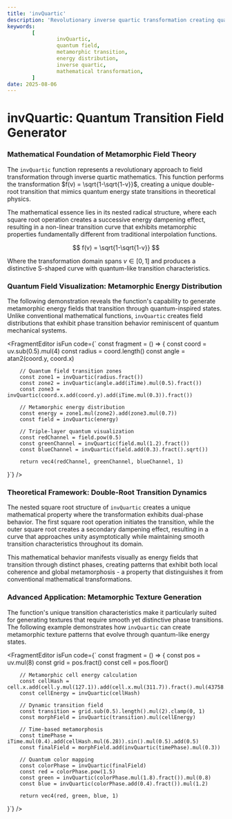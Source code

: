 ```yaml
---
title: 'invQuartic'
description: 'Revolutionary inverse quartic transformation creating quantum-inspired field transitions with metamorphic energy distribution patterns'
keywords:
        [
                invQuartic,
                quantum field,
                metamorphic transition,
                energy distribution,
                inverse quartic,
                mathematical transformation,
        ]
date: 2025-08-06
---
```



# invQuartic: Quantum Transition Field Generator

### Mathematical Foundation of Metamorphic Field Theory

The `invQuartic` function represents a revolutionary approach to field transformation through inverse quartic mathematics. This function performs the transformation $f(v) = \sqrt{1-\sqrt{1-v}}$, creating a unique double-root transition that mimics quantum energy state transitions in theoretical physics.

The mathematical essence lies in its nested radical structure, where each square root operation creates a successive energy dampening effect, resulting in a non-linear transition curve that exhibits metamorphic properties fundamentally different from traditional interpolation functions.

$$
f(v) = \sqrt{1-\sqrt{1-v}}
$$

Where the transformation domain spans $v \in [0,1]$ and produces a distinctive S-shaped curve with quantum-like transition characteristics.

### Quantum Field Visualization: Metamorphic Energy Distribution

The following demonstration reveals the function's capability to generate metamorphic energy fields that transition through quantum-inspired states. Unlike conventional mathematical functions, `invQuartic` creates field distributions that exhibit phase transition behavior reminiscent of quantum mechanical systems.

<FragmentEditor
        isFun
        code={`
const fragment = () => {
        const coord = uv.sub(0.5).mul(4)
        const radius = coord.length()
        const angle = atan2(coord.y, coord.x)

        // Quantum field transition zones
        const zone1 = invQuartic(radius.fract())
        const zone2 = invQuartic(angle.add(iTime).mul(0.5).fract())
        const zone3 = invQuartic(coord.x.add(coord.y).add(iTime.mul(0.3)).fract())

        // Metamorphic energy distribution
        const energy = zone1.mul(zone2).add(zone3.mul(0.7))
        const field = invQuartic(energy)

        // Triple-layer quantum visualization
        const redChannel = field.pow(0.5)
        const greenChannel = invQuartic(field.mul(1.2).fract())
        const blueChannel = invQuartic(field.add(0.3).fract().sqrt())

        return vec4(redChannel, greenChannel, blueChannel, 1)

}`}
/>

### Theoretical Framework: Double-Root Transition Dynamics

The nested square root structure of `invQuartic` creates a unique mathematical property where the transformation exhibits dual-phase behavior. The first square root operation initiates the transition, while the outer square root creates a secondary dampening effect, resulting in a curve that approaches unity asymptotically while maintaining smooth transition characteristics throughout its domain.

This mathematical behavior manifests visually as energy fields that transition through distinct phases, creating patterns that exhibit both local coherence and global metamorphosis - a property that distinguishes it from conventional mathematical transformations.

### Advanced Application: Metamorphic Texture Generation

The function's unique transition characteristics make it particularly suited for generating textures that require smooth yet distinctive phase transitions. The following example demonstrates how `invQuartic` can create metamorphic texture patterns that evolve through quantum-like energy states.

<FragmentEditor
        isFun
        code={`
const fragment = () => {
        const pos = uv.mul(8)
        const grid = pos.fract()
        const cell = pos.floor()

        // Metamorphic cell energy calculation
        const cellHash = cell.x.add(cell.y.mul(127.1)).add(cell.x.mul(311.7)).fract().mul(43758.5453).fract()
        const cellEnergy = invQuartic(cellHash)

        // Dynamic transition field
        const transition = grid.sub(0.5).length().mul(2).clamp(0, 1)
        const morphField = invQuartic(transition).mul(cellEnergy)

        // Time-based metamorphosis
        const timePhase = iTime.mul(0.4).add(cellHash.mul(6.28)).sin().mul(0.5).add(0.5)
        const finalField = morphField.add(invQuartic(timePhase).mul(0.3))

        // Quantum color mapping
        const colorPhase = invQuartic(finalField)
        const red = colorPhase.pow(1.5)
        const green = invQuartic(colorPhase.mul(1.8).fract()).mul(0.8)
        const blue = invQuartic(colorPhase.add(0.4).fract()).mul(1.2)

        return vec4(red, green, blue, 1)

}`}
/>
